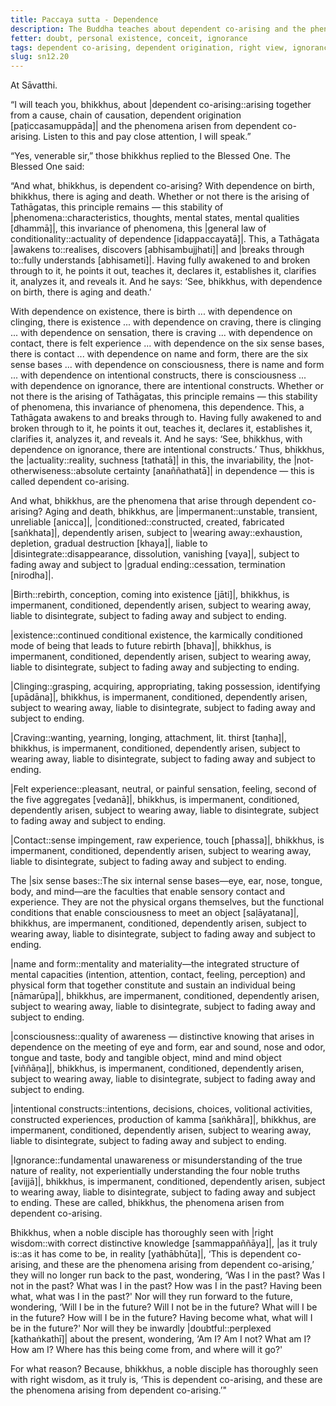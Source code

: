 ```yaml
---
title: Paccaya sutta - Dependence
description: The Buddha teaches about dependent co-arising and the phenomena arisen from dependent co-arising. A noble disciple who has thoroughly seen this with right wisdom will no longer be doubtful about who they were in the past, who they will be in the future, or who they are in the present.
fetter: doubt, personal existence, conceit, ignorance
tags: dependent co-arising, dependent origination, right view, ignorance, doubt, personal existence, conceit, aging and death, birth, existence, clinging, craving, sensation, contact, six sense bases, name and form, consciousness, intentional constructs, ignorance, specific conditionality, tathāgata, sn, sn12-21, sn12
slug: sn12.20
---
```


At Sāvatthi.

“I will teach you, bhikkhus, about |dependent co-arising::arising together from a cause, chain of causation, dependent origination [paṭiccasamuppāda]| and the phenomena arisen from dependent co-arising. Listen to this and pay close attention, I will speak.”

“Yes, venerable sir,” those bhikkhus replied to the Blessed One. The Blessed One said:

“And what, bhikkhus, is dependent co-arising? With dependence on birth, bhikkhus, there is aging and death. Whether or not there is the arising of Tathāgatas, this principle remains — this stability of |phenomena::characteristics, thoughts, mental states, mental qualities [dhammā]|, this invariance of phenomena, this |general law of conditionality::actuality of dependence [idappaccayatā]|. This, a Tathāgata |awakens to::realises, discovers [abhisambujjhati]| and |breaks through to::fully understands [abhisameti]|. Having fully awakened to and broken through to it, he points it out, teaches it, declares it, establishes it, clarifies it, analyzes it, and reveals it. And he says: ‘See, bhikkhus, with dependence on birth, there is aging and death.’

With dependence on existence, there is birth ... with dependence on clinging, there is existence ... with dependence on craving, there is clinging ... with dependence on sensation, there is craving ... with dependence on contact, there is felt experience ... with dependence on the six sense bases, there is contact ... with dependence on name and form, there are the six sense bases ... with dependence on consciousness, there is name and form ... with dependence on intentional constructs, there is consciousness ... with dependence on ignorance, there are intentional constructs. Whether or not there is the arising of Tathāgatas, this principle remains — this stability of phenomena, this invariance of phenomena, this dependence. This, a Tathāgata awakens to and breaks through to. Having fully awakened to and broken through to it, he points it out, teaches it, declares it, establishes it, clarifies it, analyzes it, and reveals it. And he says: ‘See, bhikkhus, with dependence on ignorance, there are intentional constructs.’ Thus, bhikkhus, the |actuality::reality, suchness [tathatā]| in this, the invariability, the |not-otherwiseness::absolute certainty [anaññathatā]| in dependence — this is called dependent co-arising.

And what, bhikkhus, are the phenomena that arise through dependent co-arising? Aging and death, bhikkhus, are |impermanent::unstable, transient, unreliable [anicca]|, |conditioned::constructed, created, fabricated [saṅkhata]|, dependently arisen, subject to |wearing away::exhaustion, depletion, gradual destruction [khaya]|, liable to |disintegrate::disappearance, dissolution, vanishing [vaya]|, subject to fading away and subject to |gradual ending::cessation, termination [nirodha]|.

|Birth::rebirth, conception, coming into existence [jāti]|, bhikkhus, is impermanent, conditioned, dependently arisen, subject to wearing away, liable to disintegrate, subject to fading away and subject to ending.

|existence::continued conditional existence, the karmically conditioned mode of being that leads to future rebirth [bhava]|, bhikkhus, is impermanent, conditioned, dependently arisen, subject to wearing away, liable to disintegrate, subject to fading away and subjecting to ending.

|Clinging::grasping, acquiring, appropriating, taking possession, identifying [upādāna]|, bhikkhus, is impermanent, conditioned, dependently arisen, subject to wearing away, liable to disintegrate, subject to fading away and subject to ending.

|Craving::wanting, yearning, longing, attachment, lit. thirst [taṇha]|, bhikkhus, is impermanent, conditioned, dependently arisen, subject to wearing away, liable to disintegrate, subject to fading away and subject to ending.

|Felt experience::pleasant, neutral, or painful sensation, feeling, second of the five aggregates [vedanā]|, bhikkhus, is impermanent, conditioned, dependently arisen, subject to wearing away, liable to disintegrate, subject to fading away and subject to ending.

|Contact::sense impingement, raw experience, touch [phassa]|, bhikkhus, is impermanent, conditioned, dependently arisen, subject to wearing away, liable to disintegrate, subject to fading away and subject to ending.

The |six sense bases::The six internal sense bases—eye, ear, nose, tongue, body, and mind—are the faculties that enable sensory contact and experience. They are not the physical organs themselves, but the functional conditions that enable consciousness to meet an object [saḷāyatana]|, bhikkhus, are impermanent, conditioned, dependently arisen, subject to wearing away, liable to disintegrate, subject to fading away and subject to ending.

|name and form::mentality and materiality—the integrated structure of mental capacities (intention, attention, contact, feeling, perception) and physical form that together constitute and sustain an individual being [nāmarūpa]|, bhikkhus, are impermanent, conditioned, dependently arisen, subject to wearing away, liable to disintegrate, subject to fading away and subject to ending.

|consciousness::quality of awareness — distinctive knowing that arises in dependence on the meeting of eye and form, ear and sound, nose and odor, tongue and taste, body and tangible object, mind and mind object [viññāṇa]|, bhikkhus, is impermanent, conditioned, dependently arisen, subject to wearing away, liable to disintegrate, subject to fading away and subject to ending.

|intentional constructs::intentions, decisions, choices, volitional activities, constructed experiences, production of kamma [saṅkhāra]|, bhikkhus, are impermanent, conditioned, dependently arisen, subject to wearing away, liable to disintegrate, subject to fading away and subject to ending.

|Ignorance::fundamental unawareness or misunderstanding of the true nature of reality, not experientially understanding the four noble truths [avijjā]|, bhikkhus, is impermanent, conditioned, dependently arisen, subject to wearing away, liable to disintegrate, subject to fading away and subject to ending. These are called, bhikkhus, the phenomena arisen from dependent co-arising.

Bhikkhus, when a noble disciple has thoroughly seen with |right wisdom::with correct distinctive knowledge [sammappaññāya]|, |as it truly is::as it has come to be, in reality [yathābhūta]|, ‘This is dependent co-arising, and these are the phenomena arising from dependent co-arising,’ they will no longer run back to the past, wondering, ‘Was I in the past? Was I not in the past? What was I in the past? How was I in the past? Having been what, what was I in the past?' Nor will they run forward to the future, wondering, ‘Will I be in the future? Will I not be in the future? What will I be in the future? How will I be in the future? Having become what, what will I be in the future?' Nor will they be inwardly |doubtful::perplexed [kathaṅkathī]| about the present, wondering, ‘Am I? Am I not? What am I? How am I? Where has this being come from, and where will it go?'

For what reason? Because, bhikkhus, a noble disciple has thoroughly seen with right wisdom, as it truly is, ‘This is dependent co-arising, and these are the phenomena arising from dependent co-arising.’"